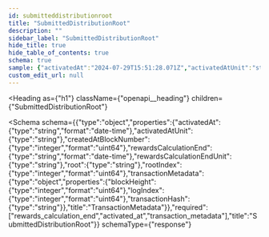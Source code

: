 ```yaml
---
id: submitteddistributionroot
title: "SubmittedDistributionRoot"
description: ""
sidebar_label: "SubmittedDistributionRoot"
hide_title: true
hide_table_of_contents: true
schema: true
sample: {"activatedAt":"2024-07-29T15:51:28.071Z","activatedAtUnit":"string","createdAtBlockNumber":0,"rewardsCalculationEnd":"2024-07-29T15:51:28.071Z","rewardsCalculationEndUnit":"string","root":"string","rootIndex":0,"transactionMetadata":{"blockHeight":0,"logIndex":0,"transactionHash":"string"}}
custom_edit_url: null
---
```



<Heading
  as={"h1"}
  className={"openapi__heading"}
  children={"SubmittedDistributionRoot"}
>
</Heading>





<Schema
  schema={{"type":"object","properties":{"activatedAt":{"type":"string","format":"date-time"},"activatedAtUnit":{"type":"string"},"createdAtBlockNumber":{"type":"integer","format":"uint64"},"rewardsCalculationEnd":{"type":"string","format":"date-time"},"rewardsCalculationEndUnit":{"type":"string"},"root":{"type":"string"},"rootIndex":{"type":"integer","format":"uint64"},"transactionMetadata":{"type":"object","properties":{"blockHeight":{"type":"integer","format":"uint64"},"logIndex":{"type":"integer","format":"uint64"},"transactionHash":{"type":"string"}},"title":"TransactionMetadata"}},"required":["rewards_calculation_end","activated_at","transaction_metadata"],"title":"SubmittedDistributionRoot"}}
  schemaType={"response"}
>
  
</Schema>
            